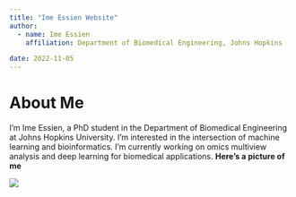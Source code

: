 ```yaml
---
title: "Ime Essien Website"
author: 
  - name: Ime Essien
    affiliation: Department of Biomedical Engineering, Johns Hopkins

date: 2022-11-05
---
```


# About Me

I'm Ime Essien, a PhD student in the Department of Biomedical Engineering at Johns Hopkins University. I'm interested in the intersection of machine learning and bioinformatics. I'm currently working on omics multiview analysis and deep learning for biomedical applications.
**Here's a picture of me**

![](_JHU8178.JPG)
